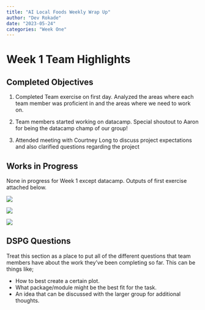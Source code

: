 ```yaml
---
title: "AI Local Foods Weekly Wrap Up"
author: "Dev Rokade"
date: "2023-05-24"
categories: "Week One"
---
```


# Week 1 Team Highlights

## Completed Objectives

1.  Completed Team exercise on first day. Analyzed the areas where each team member was proficient in and the areas where we need to work on.

2.  Team members started working on datacamp. Special shoutout to Aaron for being the datacamp champ of our group!

3.  Attended meeting with Courtney Long to discuss project expectations and also clarified questions regarding the project

## Works in Progress

None in progress for Week 1 except datacamp. Outputs of first exercise attached below.

![](images/Screen%20Shot%202023-05-17%20at%2010.46.19%20AM.png)

![](images/Screen%20Shot%202023-05-17%20at%2010.45.11%20AM.png)

![](images/Screen%20Shot%202023-05-17%20at%2010.23.25%20AM.png)

## DSPG Questions

Treat this section as a place to put all of the different questions that team members have about the work they've been completing so far. This can be things like;

-   How to best create a certain plot.
-   What package/module might be the best fit for the task.
-   An idea that can be discussed with the larger group for additional thoughts.

## 
